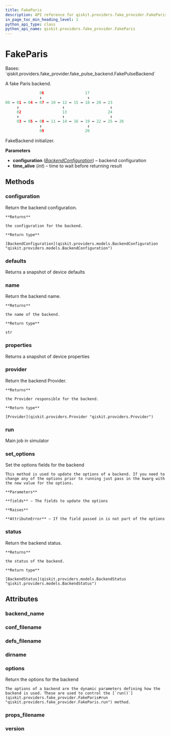 ```yaml
---
title: FakeParis
description: API reference for qiskit.providers.fake_provider.FakeParis
in_page_toc_min_heading_level: 1
python_api_type: class
python_api_name: qiskit.providers.fake_provider.FakeParis
---
```


# FakeParis

<Class id="qiskit.providers.fake_provider.FakeParis" github="https://github.com/qiskit/qiskit/tree/stable/0.23/qiskit/providers/fake_provider/backends/paris/fake_paris.py" signature="FakeParis">
  Bases: `qiskit.providers.fake_provider.fake_pulse_backend.FakePulseBackend`

  A fake Paris backend.

  ```python
                 06                  17
                 ↕                    ↕
  00 ↔ 01 ↔ 04 ↔ 07 ↔ 10 ↔ 12 ↔ 15 ↔ 18 ↔ 20 ↔ 23
       ↕                   ↕                    ↕
       02                  13                  24
       ↕                   ↕                    ↕
       03 ↔ 05 ↔ 08 ↔ 11 ↔ 14 ↔ 16 ↔ 19 ↔ 22 ↔ 25 ↔ 26
                 ↕                    ↕
                 09                  20
  ```

  FakeBackend initializer.

  **Parameters**

  *   **configuration** ([*BackendConfiguration*](qiskit.providers.models.BackendConfiguration "qiskit.providers.models.BackendConfiguration")) – backend configuration
  *   **time\_alive** (*int*) – time to wait before returning result

  ## Methods

  ### configuration

  <Function id="qiskit.providers.fake_provider.FakeParis.configuration" signature="FakeParis.configuration()">
    Return the backend configuration.

    **Returns**

    the configuration for the backend.

    **Return type**

    [BackendConfiguration](qiskit.providers.models.BackendConfiguration "qiskit.providers.models.BackendConfiguration")
  </Function>

  ### defaults

  <Function id="qiskit.providers.fake_provider.FakeParis.defaults" signature="FakeParis.defaults()">
    Returns a snapshot of device defaults
  </Function>

  ### name

  <Function id="qiskit.providers.fake_provider.FakeParis.name" signature="FakeParis.name()">
    Return the backend name.

    **Returns**

    the name of the backend.

    **Return type**

    str
  </Function>

  ### properties

  <Function id="qiskit.providers.fake_provider.FakeParis.properties" signature="FakeParis.properties()">
    Returns a snapshot of device properties
  </Function>

  ### provider

  <Function id="qiskit.providers.fake_provider.FakeParis.provider" signature="FakeParis.provider()">
    Return the backend Provider.

    **Returns**

    the Provider responsible for the backend.

    **Return type**

    [Provider](qiskit.providers.Provider "qiskit.providers.Provider")
  </Function>

  ### run

  <Function id="qiskit.providers.fake_provider.FakeParis.run" signature="FakeParis.run(run_input, **kwargs)">
    Main job in simulator
  </Function>

  ### set\_options

  <Function id="qiskit.providers.fake_provider.FakeParis.set_options" signature="FakeParis.set_options(**fields)">
    Set the options fields for the backend

    This method is used to update the options of a backend. If you need to change any of the options prior to running just pass in the kwarg with the new value for the options.

    **Parameters**

    **fields** – The fields to update the options

    **Raises**

    **AttributeError** – If the field passed in is not part of the options
  </Function>

  ### status

  <Function id="qiskit.providers.fake_provider.FakeParis.status" signature="FakeParis.status()">
    Return the backend status.

    **Returns**

    the status of the backend.

    **Return type**

    [BackendStatus](qiskit.providers.models.BackendStatus "qiskit.providers.models.BackendStatus")
  </Function>

  ## Attributes

  ### backend\_name

  <Attribute id="qiskit.providers.fake_provider.FakeParis.backend_name" name="backend_name" attributeValue="= 'fake_paris'" />

  ### conf\_filename

  <Attribute id="qiskit.providers.fake_provider.FakeParis.conf_filename" name="conf_filename" attributeValue="= 'conf_paris.json'" />

  ### defs\_filename

  <Attribute id="qiskit.providers.fake_provider.FakeParis.defs_filename" name="defs_filename" attributeValue="= 'defs_paris.json'" />

  ### dirname

  <Attribute id="qiskit.providers.fake_provider.FakeParis.dirname" name="dirname" attributeValue="= '/home/runner/work/qiskit/qiskit/.tox/docs/lib/python3.8/site-packages/qiskit/providers/fake_provider/backends/paris'" />

  ### options

  <Attribute id="qiskit.providers.fake_provider.FakeParis.options" name="options">
    Return the options for the backend

    The options of a backend are the dynamic parameters defining how the backend is used. These are used to control the [`run()`](qiskit.providers.fake_provider.FakeParis#run "qiskit.providers.fake_provider.FakeParis.run") method.
  </Attribute>

  ### props\_filename

  <Attribute id="qiskit.providers.fake_provider.FakeParis.props_filename" name="props_filename" attributeValue="= 'props_paris.json'" />

  ### version

  <Attribute id="qiskit.providers.fake_provider.FakeParis.version" name="version" attributeValue="= 1" />
</Class>

